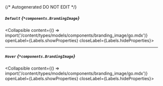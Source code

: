{/* Autogenerated DO NOT EDIT  */}

##### `Default` *{`*components.BrandingImage`}*
<Collapsible content={() => import('/content/types/models/components/branding_image/go.mdx')} openLabel={Labels.showProperties} closeLabel={Labels.hideProperties}>
</Collapsible>

---
##### `Hover` *{`*components.BrandingImage`}*
<Collapsible content={() => import('/content/types/models/components/branding_image/go.mdx')} openLabel={Labels.showProperties} closeLabel={Labels.hideProperties}>
</Collapsible>


